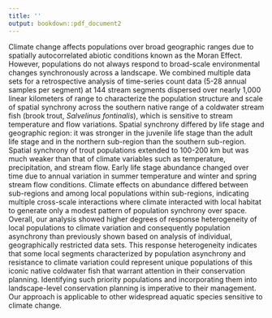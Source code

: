 ```yaml
---
title: ''
output: bookdown::pdf_document2
---
```


Climate change affects populations over broad geographic ranges due to spatially autocorrelated abiotic conditions known as the Moran Effect. However, populations do not always respond to broad-scale environmental changes synchronously across a landscape. We combined multiple data sets for a retrospective analysis of time-series count data (5-28 annual samples per segment) at 144 stream segments dispersed over nearly 1,000 linear kilometers of range to characterize the population structure and scale of spatial synchrony across the southern native range of a coldwater stream fish (brook trout, *Salvelinus fontinalis*), which is sensitive to stream temperature and flow variations. Spatial synchrony differed by life stage and geographic region: it was stronger in the juvenile life stage than the adult life stage and in the northern sub-region than the southern sub-region. Spatial synchrony of trout populations extended to 100-200 km but was much weaker than that of climate variables such as temperature, precipitation, and stream flow. Early life stage abundance changed over time due to annual variation in summer temperature and winter and spring stream flow conditions. Climate effects on abundance differed between sub-regions and among local populations within sub-regions, indicating multiple cross-scale interactions where climate interacted with local habitat to generate only a modest pattern of population synchrony over space. Overall, our analysis showed higher degrees of response heterogeneity of local populations to climate variation and consequently population asynchrony than previously shown based on analysis of individual, geographically restricted data sets. This response heterogeneity indicates that some local segments characterized by population asynchrony and resistance to climate variation could represent unique populations of this iconic native coldwater fish that warrant attention in their conservation planning. Identifying such priority populations and incorporating them into landscape-level conservation planning is imperative to their management. Our approach is applicable to other widespread aquatic species sensitive to climate change.
